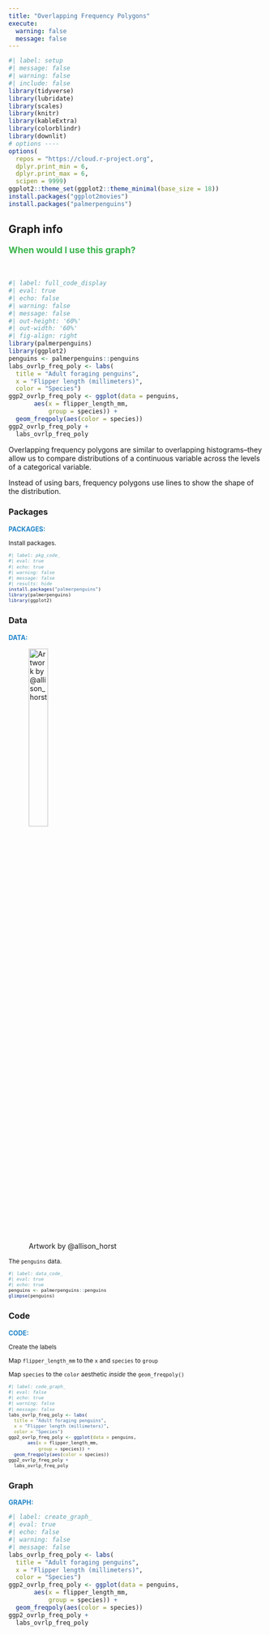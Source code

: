 ```yaml
---
title: "Overlapping Frequency Polygons"
execute:
  warning: false
  message: false
---
```


```r
#| label: setup
#| message: false
#| warning: false
#| include: false
library(tidyverse)
library(lubridate)
library(scales)
library(knitr)
library(kableExtra)
library(colorblindr)
library(downlit)
# options ----
options(
  repos = "https://cloud.r-project.org",
  dplyr.print_min = 6, 
  dplyr.print_max = 6, 
  scipen = 9999)
ggplot2::theme_set(ggplot2::theme_minimal(base_size = 18))
install.packages("ggplot2movies")
install.packages("palmerpenguins")
```



:::: {.callout-tip collapse="false"}
## Graph info
::: {style="font-size: 1.25em; color: #38B44A;"}
**When would I use this graph?**
:::

<br>

```r
#| label: full_code_display
#| eval: true
#| echo: false
#| warning: false
#| message: false
#| out-height: '60%'
#| out-width: '60%'
#| fig-align: right
library(palmerpenguins) 
library(ggplot2)
penguins <- palmerpenguins::penguins
labs_ovrlp_freq_poly <- labs(
  title = "Adult foraging penguins",
  x = "Flipper length (millimeters)",
  color = "Species")
ggp2_ovrlp_freq_poly <- ggplot(data = penguins, 
       aes(x = flipper_length_mm,
           group = species)) + 
  geom_freqpoly(aes(color = species))
ggp2_ovrlp_freq_poly + 
  labs_ovrlp_freq_poly
```

Overlapping frequency polygons are similar to overlapping histograms--they allow us to compare distributions of a continuous variable across the levels of a categorical variable.

Instead of using bars, frequency polygons use lines to show the shape of the distribution. 
::::


:::: {.panel-tabset}

### Packages

::: {style="font-size: 0.90em; color: #1e83c8;"}
**PACKAGES:**
:::

::: {style="font-size: 0.85em;"}
Install packages.
:::


::: {style="font-size: 0.75em;"}
```r
#| label: pkg_code_
#| eval: true
#| echo: true
#| warning: false
#| message: false
#| results: hide
install.packages("palmerpenguins")
library(palmerpenguins) 
library(ggplot2)
```
:::

### Data

::: {style="font-size: 0.90em; color: #1e83c8;"}
**DATA:**
:::

![Artwork by @allison_horst](../www/lter_penguins.png){fig-align="right" width="30%" height="30%"}

::: {style="font-size: 0.85em;"}
The `penguins` data.
:::

::: {style="font-size: 0.75em;"}
```r
#| label: data_code_
#| eval: true
#| echo: true
penguins <- palmerpenguins::penguins
glimpse(penguins)
```
:::
::::

:::: {.panel-tabset}

### Code

::: {style="font-size: 0.90em; color: #1e83c8;"}
**CODE:**
:::

::: {style="font-size: 0.85em;"}

Create the labels

Map `flipper_length_mm` to the `x` and `species` to `group`  

Map `species` to the `color` aesthetic *inside* the `geom_freqpoly()`

:::

::: {style="font-size: 0.75em;"}
```r
#| label: code_graph_
#| eval: false
#| echo: true 
#| warning: false
#| message: false
labs_ovrlp_freq_poly <- labs(
  title = "Adult foraging penguins",
  x = "Flipper length (millimeters)",
  color = "Species")
ggp2_ovrlp_freq_poly <- ggplot(data = penguins, 
       aes(x = flipper_length_mm,
           group = species)) + 
  geom_freqpoly(aes(color = species))
ggp2_ovrlp_freq_poly + 
  labs_ovrlp_freq_poly
```
:::

### Graph

::: {style="font-size: 0.90em; color: #1e83c8;"}
**GRAPH:**
:::

```r
#| label: create_graph_
#| eval: true
#| echo: false
#| warning: false
#| message: false
labs_ovrlp_freq_poly <- labs(
  title = "Adult foraging penguins",
  x = "Flipper length (millimeters)",
  color = "Species")
ggp2_ovrlp_freq_poly <- ggplot(data = penguins, 
       aes(x = flipper_length_mm,
           group = species)) + 
  geom_freqpoly(aes(color = species))
ggp2_ovrlp_freq_poly + 
  labs_ovrlp_freq_poly
```

::::
